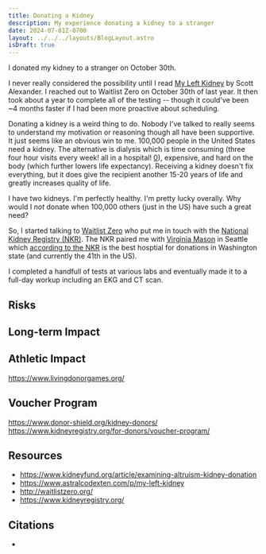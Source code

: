 ```yaml
---
title: Donating a Kidney
description: My experience donating a kidney to a stranger
date: 2024-07-01Z-0700
layout: ../../../layouts/BlogLayout.astro
isDraft: true
---
```


I donated my kidney to a stranger on October 30th.

I never really considered the possibility until I read [My Left Kidney](https://www.astralcodexten.com/p/my-left-kidney) by Scott Alexander. I reached out to Waitlist Zero on October 30th of last year. It then took about a year to complete all of the testing -- though it could've been ~4 months faster if I had been more proactive about scheduling.

Donating a kidney is a weird thing to do. Nobody I've talked to really seems to understand my motivation or reasoning though all have been supportive. It just seems like an obvious win to me. 100,000 people in the United States need a kidney. The alternative is dialysis which is time consuming (three four hour visits every week! all in a hospital! [0]), expensive, and hard on the body (which further lowers life expectancy). Receiving a kidney doesn't fix everything, but it does give the recipient another 15-20 years of life and greatly increases quality of life.

I have two kidneys. I'm perfectly healthy. I'm pretty lucky overally. Why would I _not_ donate when 100,000 others (just in the US) have such a great need?

So, I started talking to [Waitlist Zero](https://waitlistzero.org/) who put me in touch with the [National Kidney Registry (NKR)](https://www.kidneyregistry.com/). The NKR paired me with [Virginia Mason](https://en.wikipedia.org/wiki/Virginia_Mason_Medical_Center) in Seattle which [according to the NKR](https://www.kidneytransplantcenters.org/) is the best hosptial for donations in Washington state (and currently the 41th in the US).

I completed a handfull of tests at various labs and eventually made it to a full-day workup including an EKG and CT scan.

## Risks

## Long-term Impact

## Athletic Impact

https://www.livingdonorgames.org/

## Voucher Program

https://www.donor-shield.org/kidney-donors/
https://www.kidneyregistry.org/for-donors/voucher-program/

## Resources

- https://www.kidneyfund.org/article/examining-altruism-kidney-donation
- https://www.astralcodexten.com/p/my-left-kidney
- http://waitlistzero.org/
- https://www.kidneyregistry.org/

## Citations

- [0]: https://www.kidney.org/kidney-topics/dialysis
